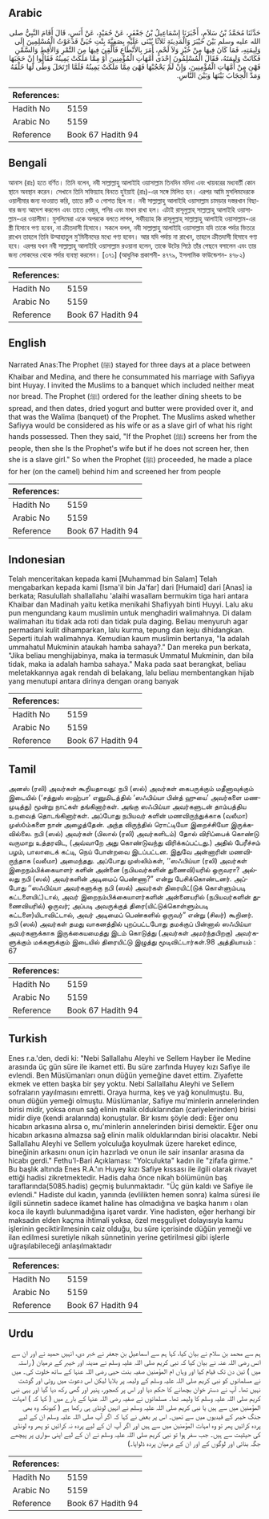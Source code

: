 ## Arabic


<div dir="rtl" lang="ar" style={{fontSize:'larger',backgroundColor:'#f8f9fa',padding:20}}>
حَدَّثَنَا مُحَمَّدُ بْنُ سَلاَمٍ، أَخْبَرَنَا إِسْمَاعِيلُ بْنُ جَعْفَرٍ، عَنْ حُمَيْدٍ، عَنْ أَنَسٍ، قَالَ أَقَامَ النَّبِيُّ صلى الله عليه وسلم بَيْنَ خَيْبَرَ وَالْمَدِينَةِ ثَلاَثًا يُبْنَى عَلَيْهِ بِصَفِيَّةَ بِنْتِ حُيَىٍّ فَدَعَوْتُ الْمُسْلِمِينَ إِلَى وَلِيمَتِهِ، فَمَا كَانَ فِيهَا مِنْ خُبْزٍ وَلاَ لَحْمٍ، أَمَرَ بِالأَنْطَاعِ فَأُلْقِيَ فِيهَا مِنَ التَّمْرِ وَالأَقِطِ وَالسَّمْنِ فَكَانَتْ وَلِيمَتَهُ، فَقَالَ الْمُسْلِمُونَ إِحْدَى أُمَّهَاتِ الْمُؤْمِنِينَ أَوْ مِمَّا مَلَكَتْ يَمِينُهُ فَقَالُوا إِنْ حَجَبَهَا فَهْىَ مِنْ أُمَّهَاتِ الْمُؤْمِنِينَ، وَإِنْ لَمْ يَحْجُبْهَا فَهْىَ مِمَّا مَلَكَتْ يَمِينُهُ فَلَمَّا ارْتَحَلَ وَطَّى لَهَا خَلْفَهُ وَمَدَّ الْحِجَابَ بَيْنَهَا وَبَيْنَ النَّاسِ‏.‏
</div>
<div style={{backgroundColor:'#f8f9fa',padding:20, marginBottom: 10}}><table> <thead> <tr> <th>References:</th> <th></th> </tr> </thead> <tbody><tr><td>Hadith No</td><td>5159</td></tr><tr><td>Arabic No</td><td>5159</td></tr><tr><td>Reference</td><td>Book 67 Hadith 94</td></tr></tbody></table></div>

## Bengali


<div dir="ltr" lang="bn" style={{fontSize:'larger',backgroundColor:'#f8f9fa',padding:20}}>
আনাস (রাঃ) হতে বর্ণিত। তিনি বলেন, নবী সাল্লাল্লাহু আলাইহি ওয়াসাল্লাম তিনদিন মদিনা এবং খায়বরের মধ্যবর্তী কোন স্থানে অবস্থান করেন। সেখানে তিনি সফিয়্যাহ বিনতে হুইয়াই (রাঃ)-এর সঙ্গে মিলিত হন। এরপর আমি মুসলিমদেরকে ওয়ালীমার জন্য দাওয়াত করি, তাতে রুটি ও গোশত ছিল না। নবী সাল্লাল্লাহু আলাইহি ওয়াসাল্লাম চামড়ার দস্তরখান বিছাবার জন্য আদেশ করলেন এবং তাতে খেজুর, পনির এবং মাখন রাখা হল। এটাই রাসূলুল্লাহ্ সাল্লাল্লাহু আলাইহি ওয়াসাল্লাম-এর ওয়ালীমা। মুসলিমেরা একে অপরকে বলতে লাগল, সফীয়্যাহ কি রাসূলুল্লাহ্ সাল্লাল্লাহু আলাইহি ওয়াসাল্লাম-এর স্ত্রী হিসাবে গণ্য হবেন, না ক্রীতদাসী হিসাবে। সকলে বলল, নবী সাল্লাল্লাহু আলাইহি ওয়াসাল্লাম যদি তাকে পর্দার ভিতরে রাখেন তাহলে তিনি উম্মাহাতুল মু’মিনীনদের মধ্যে গণ্য হবেন। আর যদি পর্দায় না রাখেন, তাহলে ক্রীতদাসী হিসাবে গণ্য হবে। এরপর যখন নবী সাল্লাল্লাহু আলাইহি ওয়াসাল্লাম রওয়ানা হলেন, তাকে উটের পিঠে তাঁর পেছনে বসালেন এবং তার জন্য লোকদের থেকে পর্দার ব্যবস্থা করলেন। [৩৭১] (আধুনিক প্রকাশনী- ৪৭৭৯, ইসলামিক ফাউন্ডেশন- ৪৭৮২)
</div>
<div style={{backgroundColor:'#f8f9fa',padding:20, marginBottom: 10}}><table> <thead> <tr> <th>References:</th> <th></th> </tr> </thead> <tbody><tr><td>Hadith No</td><td>5159</td></tr><tr><td>Arabic No</td><td>5159</td></tr><tr><td>Reference</td><td>Book 67 Hadith 94</td></tr></tbody></table></div>

## English


<div dir="ltr" lang="en" style={{fontSize:'larger',backgroundColor:'#f8f9fa',padding:20}}>
Narrated Anas:The Prophet (ﷺ) stayed for three days at a place between Khaibar and Medina, and there he consummated his marriage with Safiyya bint Huyay. I invited the Muslims to a banquet which included neither meat nor bread. The Prophet (ﷺ) ordered for the leather dining sheets to be spread, and then dates, dried yogurt and butter were provided over it, and that was the Walima (banquet) of the Prophet. The Muslims asked whether Safiyya would be considered as his wife or as a slave girl of what his right hands possessed. Then they said, "If the Prophet (ﷺ) screens her from the people, then she Is the Prophet's wife but if he does not screen her, then she is a slave girl." So when the Prophet (ﷺ) proceeded, he made a place for her (on the camel) behind him and screened her from people
</div>
<div style={{backgroundColor:'#f8f9fa',padding:20, marginBottom: 10}}><table> <thead> <tr> <th>References:</th> <th></th> </tr> </thead> <tbody><tr><td>Hadith No</td><td>5159</td></tr><tr><td>Arabic No</td><td>5159</td></tr><tr><td>Reference</td><td>Book 67 Hadith 94</td></tr></tbody></table></div>

## Indonesian


<div dir="ltr" lang="id" style={{fontSize:'larger',backgroundColor:'#f8f9fa',padding:20}}>
Telah menceritakan kepada kami [Muhammad bin Salam] Telah mengabarkan kepada kami [Isma'il bin Ja'far] dari [Humaid] dari [Anas] ia berkata; Rasulullah shallallahu 'alaihi wasallam bermukim tiga hari antara Khaibar dan Madinah yaitu ketika menikahi Shafiyyah binti Huyyi. Lalu aku pun mengundang kaum muslimin untuk menghadiri walimahnya. Di dalam walimahan itu tidak ada roti dan tidak pula daging. Beliau menyuruh agar permadani kulit dihamparkan, lalu kurma, tepung dan keju dihidangkan. Seperti itulah walimahnya. Kemudian kaum muslimin bertanya, "Ia adalah ummahatul Mukminin ataukah hamba sahaya?." Dan mereka pun berkata, "Jika beliau menghijabinya, maka ia termasuk Ummatul Mukminin, dan bila tidak, maka ia adalah hamba sahaya." Maka pada saat berangkat, beliau meletakkannya agak rendah di belakang, lalu beliau membentangkan hijab yang menutupi antara dirinya dengan orang banyak
</div>
<div style={{backgroundColor:'#f8f9fa',padding:20, marginBottom: 10}}><table> <thead> <tr> <th>References:</th> <th></th> </tr> </thead> <tbody><tr><td>Hadith No</td><td>5159</td></tr><tr><td>Arabic No</td><td>5159</td></tr><tr><td>Reference</td><td>Book 67 Hadith 94</td></tr></tbody></table></div>

## Tamil


<div dir="ltr" lang="ta" style={{fontSize:'larger',backgroundColor:'#f8f9fa',padding:20}}>
அனஸ் (ரலி) அவர்கள் கூறியதாவது: நபி (ஸல்) அவர்கள் கைபருக்கும் மதீனாவுக்கும் இடையில் (‘சத்துஸ் ஸஹ்பா’ எனுமிடத்தில் ‘ஸஃபிய்யா பின்த் ஹுயை’ அவர்களை மணமுடித்து) மூன்று நாட்கள் தங்கினார்கள். அங்கு ஸஃபிய்யா அவர்களுடன் தாம்பத்திய உறவைத் தொடங்கினார்கள். அப்போது நபியவர் களின் மணவிருந்துக்காக (வலீமா) முஸ்óம்களை நான் அழைத்தேன். அந்த விருந்தில் ரொட்டியோ இறைச்சியோ இருக்கவில்லை. நபி (ஸல்) அவர்கள் (பிலால் (ரலி) அவர்களிடம்) தோல் விரிப்பைக் கொண்டு வருமாறு உத்தரவிட, (அவ்வாறே அது கொண்டுவந்து விரிக்கப்பட்டது.) அதில் பேரீச்சம் பழம், பாலாடைக் கட்டி, நெய் போன்றவை இடப்பட்டன. இதுவே அன்னாரின் மணவிருந்தாக (வலீமா) அமைந்தது. அப்போது முஸ்லிம்கள், ‘‘ஸஃபிய்யா (ரலி) அவர்கள் இறைநம்பிக்கையாளர் களின் அன்னை (நபியவர்களின் துணைவி)யரில் ஒருவரா? அல்லது நபி (ஸல்) அவர்களின் அடிமைப் பெண்ணா?” என்று பேசிக்கொண்டனர். அப்போது ‘‘ஸஃபிய்யா அவர்களுக்கு நபி (ஸல்) அவர்கள் திரையிட்(டுக் கொள்ளும்படி கட்டளையிட்)டால், அவர் இறைநம்பிக்கையாளர்களின் அன்னையரில் (நபியவர்களின் துணைவியரில்) ஒருவர்; அப்படி அவருக்குத் திரை(யிட்டுக்கொள்ளும்படி கட்டளை)யிடாவிட்டால், அவர் அடிமைப் பெண்களில் ஒருவர்” என்று (சிலர்) கூறினர். நபி (ஸல்) அவர்கள் தமது வாகனத்தில் புறப்பட்டபோது தமக்குப் பின்னால் ஸஃபிய்யா அவர்களுக்காக இருக்கையமைத்து இடம் கொடுத்து (அவர்கள் அமர்ந்தபிறகு) அவர்களுக்கும் மக்களுக்கும் இடையில் திரையிட்டு இழுத்து மூடிவிட்டார்கள்.98 அத்தியாயம் : 67
</div>
<div style={{backgroundColor:'#f8f9fa',padding:20, marginBottom: 10}}><table> <thead> <tr> <th>References:</th> <th></th> </tr> </thead> <tbody><tr><td>Hadith No</td><td>5159</td></tr><tr><td>Arabic No</td><td>5159</td></tr><tr><td>Reference</td><td>Book 67 Hadith 94</td></tr></tbody></table></div>

## Turkish


<div dir="ltr" lang="tr" style={{fontSize:'larger',backgroundColor:'#f8f9fa',padding:20}}>
Enes r.a.'den, dedi ki: "Nebi Sallallahu Aleyhi ve Sellem Hayber ile Medine arasında üç gün süre ile ikamet etti. Bu süre zarfında Huyey kızı Safiye ile evlendi. Ben Müslümanları onun düğün yemeğine davet ettim. Ziyafette ekmek ve etten başka bir şey yoktu. Nebi Sallallahu Aleyhi ve Sellem sofraların yayılmasını emretti. Oraya hurma, keş ve yağ konulmuştu. Bu, onun düğün yemeği olmuştu. Müslümanlar, Safiye mu'minlerin annelerinden birisi midir, yoksa onun sağ elinin malik olduklarından (cariyelerinden) birisi midir diye (kendi aralarında) konuştular. Bir kısmı şöyle dedi: Eğer onu hicabın arkasına alırsa o, mu'minlerin annelerinden birisi demektir. Eğer onu hicabın arkasına almazsa sağ elinin malik olduklarından birisi olacaktır. Nebi Sallallahu Aleyhi ve Sellem yolculuğa koyulmak üzere hareket edince, bineğinin arkasını onun için hazırladı ve onun ile sair insanlar arasına da hicabı gerdi." Fethu'l-Bari Açıklaması: "Yolculukta" kadın ile "zifafa girme." Bu başlık altında Enes R.A.'ın Huyey kızı Safiye kıssası ile ilgili olarak rivayet ettiği hadisi zikretmektedir. Hadis daha önce nikah bölümünün baş taraflarında(5085.hadis) geçmiş bulunmaktadır. "Üç gün kaldı ve Safiye ile evlendi." Hadiste dul kadın, yanında (evlilikten hemen sonra) kalma süresi ile ilgili sünnetin sadece ikamet haline has olmadığına ve başka hanım ı olan koca ile kayıtlı bulunmadığına işaret vardır. Yine hadisten, eğer herhangi bir maksadın elden kaçma ihtimali yoksa, özel meşguliyet dolayısıyla kamu işlerinin geciktirilmesinin caiz olduğu, bu süre içerisinde düğün yemeği ve ilan edilmesi suretiyle nikah sünnetinin yerine getirilmesi gibi işlerle uğraşılabileceği anlaşılmaktadır
</div>
<div style={{backgroundColor:'#f8f9fa',padding:20, marginBottom: 10}}><table> <thead> <tr> <th>References:</th> <th></th> </tr> </thead> <tbody><tr><td>Hadith No</td><td>5159</td></tr><tr><td>Arabic No</td><td>5159</td></tr><tr><td>Reference</td><td>Book 67 Hadith 94</td></tr></tbody></table></div>

## Urdu


<div dir="rtl" lang="ur" style={{fontSize:'larger',backgroundColor:'#f8f9fa',padding:20}}>
ہم سے محمد بن سلام نے بیان کیا، کہا ہم سے اسماعیل بن جعفر نے خبر دی، انہیں حمید نے اور ان سے انس رضی اللہ عنہ نے بیان کیا کہ نبی کریم صلی اللہ علیہ وسلم نے مدینہ اور خیبر کے درمیان ( راستہ میں ) تین دن تک قیام کیا اور وہاں ام المؤمنین صفیہ بنت حیی رضی اللہ عنہا کے ساتھ خلوت کی۔ میں نے مسلمانوں کو نبی کریم صلی اللہ علیہ وسلم کے ولیمہ پر بلایا لیکن اس دعوت میں روٹی اور گوشت نہیں تھا۔ آپ نے دستر خوان بچھانے کا حکم دیا اور اس پر کھجور، پنیر اور گھی رکھ دیا گیا اور یہی نبی کریم صلی اللہ علیہ وسلم کا ولیمہ تھا۔ مسلمانوں نے صفیہ رضی اللہ عنہا کے بارے میں ( کہا کہ ) امہات المؤمنین میں سے ہیں یا نبی کریم صلی اللہ علیہ وسلم نے انہیں لونڈی ہی رکھا ہے ( کیونکہ وہ بھی جنگ خیبر کے قیدیوں میں سے تھیں۔ اس پر بعض نے کہا کہ اگر آپ صلی اللہ علیہ وسلم ان کے لیے پردہ کرائیں پھر تو وہ امہات المؤمنین میں سے ہیں اور اگر آپ ان کے لیے پردہ نہ کرائیں تو پھر وہ لونڈی کی حیثیت سے ہیں۔ جب سفر ہوا تو نبی کریم صلی اللہ علیہ وسلم نے ان کے لیے اپنی سواری پر پیچھے جگہ بنائی اور لوگوں کے اور ان کے درمیان پردہ ڈلوایا۔)
</div>
<div style={{backgroundColor:'#f8f9fa',padding:20, marginBottom: 10}}><table> <thead> <tr> <th>References:</th> <th></th> </tr> </thead> <tbody><tr><td>Hadith No</td><td>5159</td></tr><tr><td>Arabic No</td><td>5159</td></tr><tr><td>Reference</td><td>Book 67 Hadith 94</td></tr></tbody></table></div>